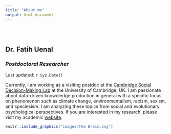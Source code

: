 ```yaml
---
title: "About me"
output: html_document
---
```


<style type="text/css">
.title {
  display: none;
}

#getting-started img {
  margin-right: 10px;
}

</style>

<div class="row" style="padding-top: 30px;">
<div class="col-sm-6">

# **Dr. Fatih Uenal**
### *Postdoctoral Researcher* {style="padding-top: 0px;"}

Last updated: `r Sys.Date()`


Currently, I am working as a visiting postdoc at the [Cambridge Social Decision-Making Lab](https://www.sdmlab.psychol.cam.ac.uk/) at the University of Cambridge, UK.
I am passionate about data-driven knowdledge production in general with a specific focus on phenomenon such as climate change, environmentalism, racism, sexism, and speciesism. I am analyzing these topics from social and evolutionary psychological  perspectives. 
If you are interested in my research, please visit my academic [website](https://scholar.harvard.edu/fatih-uenal).

</div>
<div class="col-sm-6">

<a href="https://scholar.harvard.edu/fatih-uenal">
```r
knitr::include_graphics("images/The Brain.png")
```
</a>


</div>
</div>
